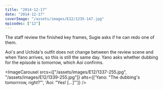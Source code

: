```yaml
---
title: "2014-12-17"
date: "2014-12-17"
coverImage: "/assets/images/E12/1235-147.jpg"
episodes: ["12"]
---
```


The staff review the finished key frames, Sugie asks if he can redo one of them.

Aoi's and Uchida's outfit does not change between the review scene and when Yano arrives, so this is still the same day. Yano asks whether dubbing for the episode is tomorrow, which Aoi confirms.

<ImageCarousel
  srcs={["/assets/images/E12/1337-255.jpg", "/assets/images/E12/1339-255.jpg"]}
  alts={['Yano: "The dubbing\'s tomorrrow, right?"', 'Aoi: "Yes! [...]"']}
/>
